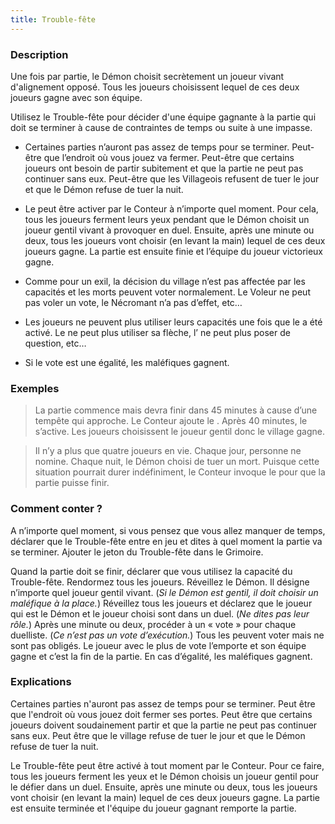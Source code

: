```yaml
---
title: Trouble-fête
---
```



<Fabled TROUBLE_FETE header />

### Description

Une fois par partie, le Démon choisit secrètement un joueur vivant d'alignement opposé. Tous les joueurs choisissent lequel de ces deux joueurs gagne avec son équipe. 

Utilisez le Trouble-fête pour décider d'une équipe gagnante à la partie qui doit se terminer à cause de contraintes de temps ou suite à une impasse.

-   Certaines parties n’auront pas assez de temps pour se terminer. Peut-être que l’endroit où vous jouez va fermer. Peut-être que certains joueurs ont besoin de partir subitement et que la partie ne peut pas continuer sans eux. Peut-être que les Villageois refusent de tuer le jour et que le Démon refuse de tuer la nuit. 

-   Le <Fabled TROUBLE_FETE /> peut être activer par le Conteur à n’importe quel moment. Pour cela, tous les joueurs ferment leurs yeux pendant que le Démon choisit un joueur gentil vivant à provoquer en duel. Ensuite, après une minute ou deux, tous les joueurs vont choisir (en levant la main) lequel de ces deux joueurs gagne. La partie est ensuite finie et l’équipe du joueur victorieux gagne.

-   Comme pour un exil, la décision du village n’est pas affectée par les capacités et les morts peuvent voter normalement. Le Voleur ne peut pas voler un vote, le Nécromant n’a pas d’effet, etc…

-    Les joueurs ne peuvent plus utiliser leurs capacités une fois que le <Fabled TROUBLE_FETE /> a été activé. Le <Role MERCENAIRE /> ne peut plus utiliser sa flèche, l’<Role ARTISTE /> ne peut plus poser de question, etc…

-    Si le vote est une égalité, les maléfiques gagnent.

### Exemples

> La partie commence mais devra finir dans 45 minutes à cause d’une tempête qui approche. Le Conteur ajoute le <Fabled TROUBLE_FETE />. Après 40 minutes, le <Fabled TROUBLE_FETE /> s’active. Les joueurs choisissent le joueur gentil donc le village gagne.

> Il n’y a plus que quatre joueurs en vie. Chaque jour, personne ne nomine. Chaque nuit, le Démon choisi de tuer un mort. Puisque cette situation pourrait durer indéfiniment, le Conteur invoque le <Fabled TROUBLE_FETE /> pour que la partie puisse finir. 

### Comment conter ?

A n’importe quel moment, si vous pensez que vous allez manquer de temps, déclarer que le Trouble-fête entre en jeu et dites à quel moment la partie va se terminer. Ajouter le jeton du Trouble-fête dans le Grimoire.

Quand la partie doit se finir, déclarer que vous utilisez la capacité du Trouble-fête. Rendormez tous les joueurs. Réveillez le Démon. Il désigne n’importe quel joueur gentil vivant. (_Si le Démon est gentil, il doit choisir un maléfique à la place._) Réveillez tous les joueurs et déclarez que le joueur qui est le Démon et le joueur choisi sont dans un duel. (_Ne dites pas leur rôle._) Après une minute ou deux, procéder à un « vote » pour chaque duelliste. (_Ce n’est pas un vote d’exécution._) Tous les peuvent voter mais ne sont pas obligés. Le joueur avec le plus de vote l’emporte et son équipe gagne et c’est la fin de la partie. En cas d’égalité, les maléfiques gagnent.

### Explications

Certaines parties n'auront pas assez de temps pour se terminer. Peut être que l'endroit où vous jouez doit fermer ses portes. Peut être que certains joueurs doivent soudainement partir et que la partie ne peut pas continuer sans eux. Peut être que le village refuse de tuer le jour et que le Démon refuse de tuer la nuit.

Le Trouble-fête peut être activé à tout moment par le Conteur. Pour ce faire, tous les joueurs ferment les yeux et le Démon choisis un joueur gentil pour le défier dans un duel. Ensuite, après une minute ou deux, tous les joueurs vont choisir (en levant la main) lequel de ces deux joueurs gagne. La partie est ensuite terminée et l'équipe du joueur gagnant remporte la partie.